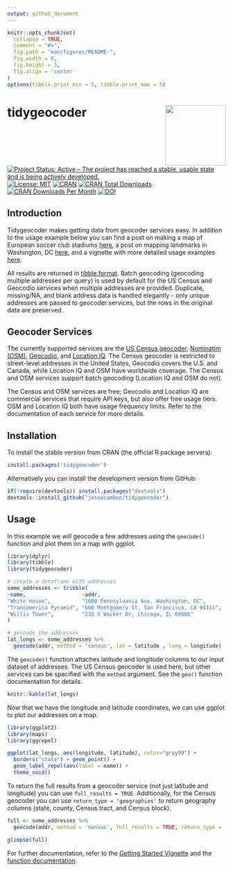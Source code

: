 ```yaml
---
output: github_document
---
```


<!-- README.md is generated from README.Rmd. Please edit that file directly and reknit -->

```r
knitr::opts_chunk$set(
  collapse = TRUE,
  comment = "#>",
  fig.path = "man/figures/README-",
  fig.width = 8,
  fig.height = 5,
  fig.align = 'center'
)
options(tibble.print_min = 5, tibble.print_max = 5)
```

# tidygeocoder <a href='https://jessecambon.github.io/tidygeocoder/'><img src='man/figures/tidygeocoder_hex.png' align="right" height="139" /></a>

<!-- badges: start -->
[![Project Status: Active – The project has reached a stable, usable state and is being actively developed.](https://www.repostatus.org/badges/latest/active.svg)](https://www.repostatus.org/#active)
[![License: MIT](https://img.shields.io/badge/License-MIT-yellow.svg)](https://github.com/jessecambon/tidygeocoder/blob/master/LICENSE.md)
[![CRAN](https://www.r-pkg.org/badges/version/tidygeocoder)](https://cran.r-project.org/package=tidygeocoder)
[![CRAN Total Downloads](http://cranlogs.r-pkg.org/badges/grand-total/tidygeocoder)](https://CRAN.R-project.org/package=tidygeocoder)
[![CRAN Downloads Per Month](http://cranlogs.r-pkg.org/badges/tidygeocoder)](https://cran.r-project.org/package=tidygeocoder)
[![DOI](https://zenodo.org/badge/DOI/10.5281/zenodo.3981510.svg)](https://doi.org/10.5281/zenodo.3981510)
<!--[![Github Stars](https://img.shields.io/github/stars/jessecambon/tidygeocoder?style=social&label=Github)](https://github.com/jessecambon/tidygeocoder) -->
<!-- badges: end -->

## Introduction

Tidygeocoder makes getting data from geocoder services easy. In addition to the usage example below you can find a post on making a map of European soccer club stadiums [here](https://jessecambon.github.io/2020/07/15/tidygeocoder-1-0-0.html), a post on mapping landmarks in Washington, DC [here](https://jessecambon.github.io/2019/11/11/tidygeocoder-demo.html), and a vignette with more detailed usage examples [here](https://jessecambon.github.io/tidygeocoder/articles/tidygeocoder.html).

All results are returned in [tibble format](https://tibble.tidyverse.org/). Batch geocoding (geocoding multiple addresses per query) is used by default for the US Census and Geocodio services when multiple addresses are provided. Duplicate, missing/NA, and blank address data is handled elegantly - only unique addresses are passed to geocoder services, but the rows in the original data are preserved.

## Geocoder Services

The currently supported services are the [US Census geocoder](https://geocoding.geo.census.gov/), [Nominatim (OSM)](https://nominatim.org), [Geocodio](https://www.geocod.io/), and [Location IQ](https://locationiq.com/). The Census geocoder is restricted to street-level addresses in the United States, Geocodio covers the U.S. and Canada, while Location IQ and OSM have worldwide coverage. The Census and OSM services support batch geocoding (Location IQ and OSM do not). 

The Census and OSM services are free; Geocodio and Location IQ are commercial services that require API keys, but also offer free usage tiers. OSM and Location IQ both have usage frequency limits. Refer to the documentation of each service for more details.

## Installation

To install the stable version from CRAN (the official R package servers):

```r
install.packages('tidygeocoder')
```

Alternatively you can install the development version from GitHub:

```r
if(!require(devtools)) install.packages("devtools")
devtools::install_github("jessecambon/tidygeocoder")
```

## Usage

In this example we will geocode a few addresses using the `geocode()` function and plot them on a map with ggplot. 

```r
library(dplyr)
library(tibble)
library(tidygeocoder)

# create a dataframe with addresses
some_addresses <- tribble(
~name,                  ~addr,
"White House",          "1600 Pennsylvania Ave, Washington, DC",
"Transamerica Pyramid", "600 Montgomery St, San Francisco, CA 94111",     
"Willis Tower",         "233 S Wacker Dr, Chicago, IL 60606"                                  
)

# geocode the addresses
lat_longs <- some_addresses %>%
  geocode(addr, method = 'census', lat = latitude , long = longitude)
```

The `geocode()` function attaches latitude and longitude columns to our input dataset of addresses. The US Census geocoder is used here, but other services can be specified with the `method` argument. See the `geo()` function documentation for details.

```r
knitr::kable(lat_longs)
```

Now that we have the longitude and latitude coordinates, we can use ggplot to plot our addresses on a map.

```r
library(ggplot2)
library(maps)
library(ggrepel)

ggplot(lat_longs, aes(longitude, latitude), color="grey99") +
  borders("state") + geom_point() + 
  geom_label_repel(aes(label = name)) + 
  theme_void()
```

To return the full results from a geocoder service (not just latitude and longitude) you can use `full_results = TRUE`. Additionally, for the Census geocoder you can use `return_type = 'geographies'` to return geography columns (state, county, Census tract, and Census block).

```r
full <- some_addresses %>%
  geocode(addr, method = 'census', full_results = TRUE, return_type = 'geographies')

glimpse(full)
```

For further documentation, refer to the [Getting Started Vignette](https://jessecambon.github.io/tidygeocoder/articles/tidygeocoder.html) and the [function documentation](https://jessecambon.github.io/tidygeocoder/reference/index.html).
